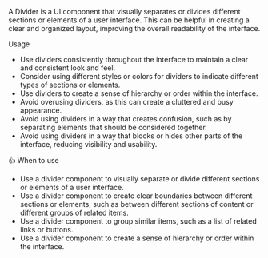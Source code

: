 
<Title>Divider</Title>

A Divider is a UI component that visually separates or divides different sections or elements of a user interface.
This can be helpful in creating a clear and organized layout, improving the overall readability of the interface.

<Subtitle>Usage</Subtitle>

- Use dividers consistently throughout the interface to maintain a clear and consistent look and feel.
- Consider using different styles or colors for dividers to indicate different types of sections or elements.
- Use dividers to create a sense of hierarchy or order within the interface.
- Avoid overusing dividers, as this can create a cluttered and busy appearance.
- Avoid using dividers in a way that creates confusion, such as by separating elements that should be considered together.
- Avoid using dividers in a way that blocks or hides other parts of the interface, reducing visibility and usability.

<Subtitle>👍 When to use</Subtitle>

- Use a divider component to visually separate or divide different sections or elements of a user interface.
- Use a divider component to create clear boundaries between different sections or elements, such as between different sections of content or different groups of related items.
- Use a divider component to group similar items, such as a list of related links or buttons.
- Use a divider component to create a sense of hierarchy or order within the interface.

<Title>Properties</Title>

<ArgTypes of="bq-divider" />

<Stories title="Usage examples" />
